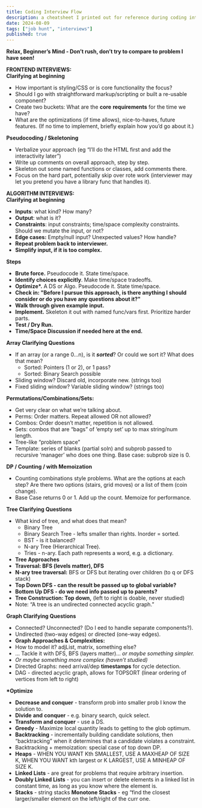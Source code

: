 ```yaml
---
title: Coding Interview Flow
description: a cheatsheet I printed out for reference during coding interviews
date: 2024-08-09
tags: ["job hunt", "interviews"]
published: true
---
```



**Relax, Beginner’s Mind \- Don’t rush, don’t try to compare to problem I have seen\!**

**FRONTEND INTERVIEWS:**  
**Clarifying at beginning**

* How important is styling/CSS or is core functionality the focus?  
* Should I go with straightforward markup/scripting or built a re-usable component?  
* Create two buckets: What are the **core** **requirements** for the time we have?  
* What are the optimizations (if time allows), nice-to-haves, future features. (If no time to implement, briefly explain how you’d go about it.)

**Pseudocoding / Skeletoning**

* Verbalize your approach (eg “I’ll do the HTML first and add the interactivity later”)  
* Write up comments on overall approach, step by step.  
* Skeleton out some named functions or classes, add comments there.  
* Focus on the hard part, potentially skip over rote work (interviewer may let you pretend you have a library func that handles it).

**ALGORITHM INTERVIEWS:**  
**Clarifying at beginning**

- **Inputs**: what kind? How many?   
- **Output**: what is it?  
- **Constraints**: input constraints; time/space complexity constraints. Should we mutate the input, or not?  
- **Edge cases:** Empty/null input? Unexpected values? How handle?  
- **Repeat problem back to interviewer.**  
- **Simplify input, if it is too complex.**

**Steps**

- **Brute force.** Pseudocode it. State time/space.  
- **Identify choices explicitly**. Make time/space tradeoffs.   
- **Optimize\*.** A DS or Algo. Pseudocode it. State time/space.  
- **Check in: "Before I pursue this approach, is there anything I should consider or do you have any questions about it?"**  
- **Walk through given example input.**  
- **Implement.** Skeleton it out with named func/vars first. Prioritize harder parts.  
- **Test / Dry Run.**  
- **Time/Space Discussion if needed here at the end.**


**Array Clarifying Questions**

* If an array (or a range 0...n), is it ***sorted***? Or could we sort it? What does that mean?   
  * Sorted: Pointers (1 or 2), or 1 pass?  
  * Sorted: Binary Search possible  
* Sliding window? Discard old, incorporate new. (strings too)  
* Fixed sliding window? Variable sliding window? (strings too)

**Permutations/Combinations/Sets:**

* Get very clear on what we’re talking about.   
* Perms: Order matters. Repeat allowed OR not allowed?  
* Combos: Order doesn’t matter, repetition is not allowed.  
* Sets: combos that are “bags” of ‘empty set’ up to max string/num length.  
* Tree-like “problem space”  
* Template: series of blanks (partial soln) and subprob passed to recursive ‘manager’ who does one thing. Base case: subprob size is 0\.

**DP / Counting / with Memoization**

* Counting combinations style problems. What are the options at each step? Are there two options (stairs, grid moves) or a list of them (coin change).   
* Base Case returns 0 or 1\. Add up the count. Memoize for performance.

**Tree Clarifying Questions**

* What kind of tree, and what does that mean?  
  * Binary Tree  
  * Binary Search Tree \- lefts smaller than rights. Inorder \= sorted.  
  * BST \- is it balanced?  
  * N-ary Tree (Hierarchical Tree).  
  * Tries \- n-ary. Each path represents a word, e.g. a dictionary.  
* **Tree Approaches**  
* **Traversal: BFS (levels matter), DFS**  
* **N-ary tree traversal:** BFS or DFS but iterating over children (to q or DFS stack)  
* **Top Down DFS \- can the result be passed up to global variable?**  
* **Bottom Up DFS \- do we need info passed up to parents?**  
* **Tree Construction: Top down,** (left to right is doable, never studied)  
* Note: “A tree is an undirected connected acyclic graph.”

**Graph Clarifying Questions**

* Connected? Unconnected? (Do I eed to handle separate components?).  
* Undirected (two-way edges) or directed (one-way edges).  
* **Graph Approaches & Complexities:**  
* How to model it? adjList, matrix, something else?  
* … Tackle it with DFS, BFS (layers matter)… *or maybe something simpler.*  
* *Or maybe something more complex (haven’t studied)*  
* Directed Graphs: need arrival/dep **timestamps** for cycle detection.  
* DAG \- directed acyclic graph, allows for TOPSORT (linear ordering of vertices from left to right)

**\*Optimize**

* **Decrease and conquer** \- transform prob into smaller prob I know the solution to.  
* **Divide** **and** **conquer** \- e.g. binary search, quick select.  
* **Transform and conquer** \- use a DS.  
* **Greedy** \- Maximize local quantity leads to getting to the glob optimum.  
* **Backtracking** \- incrementally building candidate solutions, then “backtracking” when it determines that a candidate violates a constraint.  
* Backtracking \+ memoization: special case of top down DP.  
* **Heaps** \- WHEN YOU WANT Kth SMALLEST, USE A MAXHEAP OF SIZE K, WHEN YOU WANT kth largest or K LARGEST, USE A MINHEAP OF SIZE K.  
* **Linked Lists** \- are great for problems that require arbitrary insertion.   
* **Doubly Linked Lists** \- you can insert or delete elements in a linked list in constant time, as long as you know where the element is.  
* **Stacks** \- string stacks **Monotone Stacks** \- eg “find the closest larger/smaller element on the left/right of the curr one.

